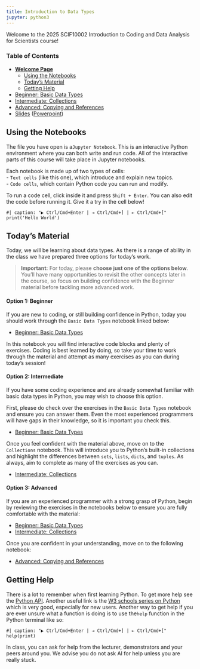 ```yaml
---
title: Introduction to Data Types
jupyter: python3
---
```




Welcome to the 2025 SCIF10002 Introduction to Coding and Data Analysis for Scientists course!


### Table of Contents

 - [**Welcome Page**](./week_01_home.qmd)
   - [Using the Notebooks](#Using-the-Notebooks)
   - [Today's Material](#Today's-Material)
   - [Getting Help](#Getting-Help)

 - [Beginner: Basic Data Types](./week_01_intro_to_data_types_beginner.qmd)
 - [Intermediate: Collections](./week_01_intro_to_data_types_intermediate.qmd)
 - [Advanced: Copying and References](./week_01_intro_to_data_types_advanced.qmd)
 - [Slides](./week_01_slides.qmd) ([Powerpoint](./Lecture1_Introduction_And_Data_Types.pptx))

## Using the Notebooks

The file you have open is a`Jupyter Notebook`. This is an interactive Python environment where you can both write and run code. All of the interactive parts of this course will take place in Jupyter notebooks.  

Each notebook is made up of two types of cells:  
- `Text cells` (like this one), which introduce and explain new topics.  
- `Code cells`, which contain Python code you can run and modify.  

To run a code cell, click inside it and press `Shift + Enter`. You can also edit the code before running it. Give it a try in the cell below!

```pyodide
#| caption: "▶ Ctrl/Cmd+Enter | ⇥ Ctrl/Cmd+] | ⇤ Ctrl/Cmd+["
print('Hello World')
```

## Today's Material

Today, we will be learning about data types. As there is a range of ability in the class we have prepared three options for today's work.

> **Important:** For today, please **choose just one of the options below**. You’ll have many opportunities to revisit the other concepts later in the course, so focus on building confidence with the Beginner material before tackling more advanced work.

#### Option 1: Beginner

If you are new to coding, or still building confidence in Python, today you should work through the `Basic Data Types` notebook linked below:

- [Beginner: Basic Data Types](./week_01_intro_to_data_types_beginner.qmd)

In this notebook you will find interactive code blocks and plenty of exercises. Coding is best learned by doing, so take your time to work through the material and attempt as many exercises as you can during today’s session!

#### Option 2: Intermediate

If you have some coding experience and are already somewhat familiar with basic data types in Python, you may wish to choose this option.


First, please do check over the exercises in the `Basic Data Types` notebook and ensure you can answer them. Even the most experienced programmers will have gaps in their knowledge, so it is important you check this.

- [Beginner: Basic Data Types](./week_01_intro_to_data_types_beginner.qmd)

Once you feel confident with the material above, move on to the `Collections` notebook. This will introduce you to Python’s built-in collections and highlight the differences between `sets`, `lists`, `dicts`, and `tuples`. As always, aim to complete as many of the exercises as you can.

- [Intermediate: Collections](./week_01_intro_to_data_types_intermediate.qmd)

#### Option 3: Advanced

If you are an experienced programmer with a strong grasp of Python, begin by reviewing the exercises in the notebooks below to ensure you are fully comfortable with the material:

- [Beginner: Basic Data Types](./week_01_intro_to_data_types_beginner.qmd)  
- [Intermediate: Collections](./week_01_intro_to_data_types_intermediate.qmd)

Once you are confident in your understanding, move on to the following notebook:

- [Advanced: Copying and References](./week_01_intro_to_data_types_advanced.qmd)

## Getting Help

There is a lot to remember when first learning Python. To get more help see the [Python API](https://docs.python.org/3/library/). Another useful link is the [W3 schools series on Python](https://www.w3schools.com/python/) which is very good, especially for new users. Another way to get help if you are ever unsure what a function is doing is to use the`help` function in the Python terminal like so:

```pyodide
#| caption: "▶ Ctrl/Cmd+Enter | ⇥ Ctrl/Cmd+] | ⇤ Ctrl/Cmd+["
help(print)
```

In class, you can ask for help from the lecturer, demonstrators and your peers around you. We advise you do not ask AI for help unless you are really stuck.

